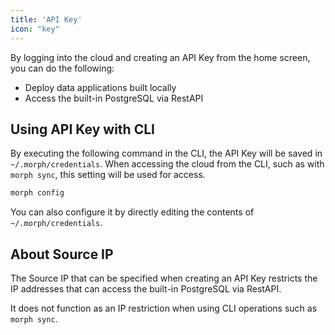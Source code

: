 ```yaml
---
title: 'API Key'
icon: "key"
---
```


By logging into the cloud and creating an API Key from the home screen, you can do the following:

- Deploy data applications built locally
- Access the built-in PostgreSQL via RestAPI

## Using API Key with CLI

By executing the following command in the CLI, the API Key will be saved in `~/.morph/credentials`.
When accessing the cloud from the CLI, such as with `morph sync`, this setting will be used for access.

```bash Shell
morph config
```
<Tip>You can also configure it by directly editing the contents of `~/.morph/credentials`.</Tip>

## About Source IP

The Source IP that can be specified when creating an API Key restricts the IP addresses that can access the built-in PostgreSQL via RestAPI.

<Warning>It does not function as an IP restriction when using CLI operations such as `morph sync`.</Warning>
